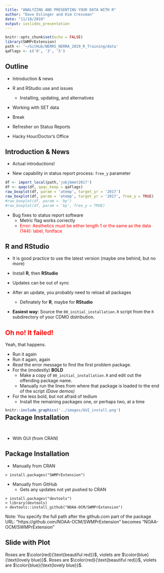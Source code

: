 ```yaml
---
title: "ANALYZING AND PRESENTING YOUR DATA WITH R"
author: "Dave Eslinger and Kim Cressman"
date: "11/18/2019"
output: ioslides_presentation
---
```


```r
knitr::opts_chunk$set(echo = FALSE)
library(SWMPrExtension)
path <- '~/GitHub/NERRS_NERRA_2019_R_Training/data'
qaFlags <- c('0', '3', '5')

```

## Outline

- Introduction & news
- R and RStudio use and issues
  - Installing, updating, and alternatives
- Working with SET data

- Break

- Refresher on Status Reports
- Hacky Hour/Doctor's Office

## Introduction & News
- Actual introductions!

- New capability in status report process: `free_y` parameter
```r
df <- import_local(path,'jobjbmet2017')
df <- qaqc(df, qaqc_keep = qaFlags)
raw_boxplot(df, param = 'atemp', target_yr = '2017')
raw_boxplot(df, param = 'atemp', target_yr = '2017', free_y = TRUE)
#raw_boxplot(df, param = 'bp')
#raw_boxplot(df, param = 'bp', free_y = TRUE)
```

- Bug fixes to status report software
  - Metric flag works correctly
  - <span style="color:red">Error: Aesthetics must be either length 1 or the same as the data (144): label, fontface</span>


## R and RStudio
- It is good practice to use the latest version (maybe one behind, but no more)

- Install **R**, then **RStudio**

- Updates can be out of sync

- After an update, you probably need to reload all packages
  - Definately for **R**, maybe for **RStudio**

- **Easiest way**: Source the `00_initial_installation.R` script from the `R` subdirectory of your CDMO distribution.

## <span style="color:red">Oh no!  It failed!</span>

Yeah, that happens.

- Run it again
- Run it again, again
- *Read* the error message to find the first problem package.
- For the (modestly) **BOLD**
  - Make a copy of `00_initial_installation.R` and edit out the offending package name.
  - Manually run the lines from where that package is loaded to the end of the script *(Dave demos)*
- For the less bold, but not afraid of tedium
  - Install the remaining packages one, or perhaps two, at a time

## Package Installation
<div style= "float:center;position: relative; top: -60px;">
```r

knitr::include_graphics('../images/GUI_install.png')
```
</div>

- With GUI (from CRAN)

## Package Installation

- Manually from CRAN
```
> install.packages("SWMPrExtension")
```
- Manually from GitHub
  - Gets any updates not yet pushed to CRAN

```
> install.packages("devtools")
> library(devtools)
> devtools::install_github("NOAA-OCM/SWMPrExtension")
```
Note: You specify the full path after the github.com part of the package URL:
"https://github.com/NOAA-OCM/SWMPrExtension" becomes "NOAA-OCM/SWMPrExtension"


## Slide with Plot
Roses are $\color{red}{\text{beautiful red}}$, 
violets are $\color{blue}{\text{lovely blue}}$.
Roses are $\color{red}{\text{beautiful red}}$, 
violets are $\color{blue}{\text{lovely blue}}$.